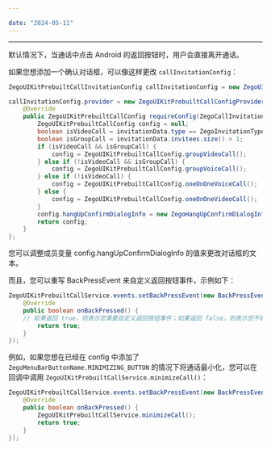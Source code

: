 ```yaml
---

date: "2024-05-11"
---
```


<Title>如何自定义通话中的返回按钮事件？</Title>



---

默认情况下，当通话中点击 Android 的返回按钮时，用户会直接离开通话。

如果您想添加一个确认对话框，可以像这样更改 `callInvitationConfig`：

```java
ZegoUIKitPrebuiltCallInvitationConfig callInvitationConfig = new ZegoUIKitPrebuiltCallInvitationConfig();

callInvitationConfig.provider = new ZegoUIKitPrebuiltCallConfigProvider() {
    @Override
    public ZegoUIKitPrebuiltCallConfig requireConfig(ZegoCallInvitationData invitationData) {
        ZegoUIKitPrebuiltCallConfig config = null;
        boolean isVideoCall = invitationData.type == ZegoInvitationType.VIDEO_CALL.getValue();
        boolean isGroupCall = invitationData.invitees.size() > 1;
        if (isVideoCall && isGroupCall) {
            config = ZegoUIKitPrebuiltCallConfig.groupVideoCall();
        } else if (!isVideoCall && isGroupCall) {
            config = ZegoUIKitPrebuiltCallConfig.groupVoiceCall();
        } else if (!isVideoCall) {
            config = ZegoUIKitPrebuiltCallConfig.oneOnOneVoiceCall();
        } else {
            config = ZegoUIKitPrebuiltCallConfig.oneOnOneVideoCall();
        }
        config.hangUpConfirmDialogInfo = new ZegoHangUpConfirmDialogInfo();
        return config;
    }
};
```
您可以调整成员变量 config.hangUpConfirmDialogInfo 的值来更改对话框的文本。

而且，您可以重写 BackPressEvent 来自定义返回按钮事件，示例如下：
```java
ZegoUIKitPrebuiltCallService.events.setBackPressEvent(new BackPressEvent() {
    @Override
    public boolean onBackPressed() {
    // 如果返回 true，则表示您需要自定义返回按钮事件；如果返回 false，则表示您不需要自定义返回按钮事件，它将按照默认行为执行。
        return true;
    }
});
``` 

例如，如果您想在已经在 config 中添加了 `ZegoMenuBarButtonName.MINIMIZING_BUTTON` 的情况下将通话最小化，您可以在回调中调用 `ZegoUIKitPrebuiltCallService.minimizeCall()`：

```java
ZegoUIKitPrebuiltCallService.events.setBackPressEvent(new BackPressEvent() {
    @Override
    public boolean onBackPressed() {
        ZegoUIKitPrebuiltCallService.minimizeCall();
        return true;
    }
});
``` 